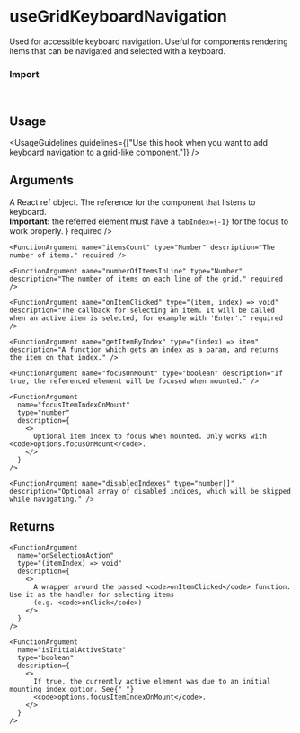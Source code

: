 
<Meta of={UseGridKeyboardNavigationStories} />

# useGridKeyboardNavigation

Used for accessible keyboard navigation. Useful for components rendering items that can be navigated and selected with a keyboard.



<Canvas of={UseGridKeyboardNavigationStories.Overview} />

### Import

```js
import { useGridKeyboardNavigation } from "@vibe/core";
```

## Usage

<UsageGuidelines guidelines={["Use this hook when you want to add keyboard navigation to a grid-like component."]} />

## Arguments

<FunctionArguments>
  <FunctionArgument name="options" type="Object">
    <FunctionArgument
      name="ref"
      type="React.MutableRefObject<HTMLElement>"
      description={
        <>
          A React
          <Link href="https://react.dev/reference/react/useRef">
            ref
          </Link>
          object. The reference for the component that listens to keyboard. <br />
          <b>Important:</b> the referred element must have a <code>tabIndex={-1}</code> for the focus to work properly.
        </>
      }
      required
    />

    <FunctionArgument name="itemsCount" type="Number" description="The number of items." required />

    <FunctionArgument name="numberOfItemsInLine" type="Number" description="The number of items on each line of the grid." required />

    <FunctionArgument name="onItemClicked" type="(item, index) => void" description="The callback for selecting an item. It will be called when an active item is selected, for example with 'Enter'." required />

    <FunctionArgument name="getItemByIndex" type="(index) => item" description="A function which gets an index as a param, and returns the item on that index." />

    <FunctionArgument name="focusOnMount" type="boolean" description="If true, the referenced element will be focused when mounted." />

    <FunctionArgument
      name="focusItemIndexOnMount"
      type="number"
      description={
        <>
          Optional item index to focus when mounted. Only works with <code>options.focusOnMount</code>.
        </>
      }
    />

    <FunctionArgument name="disabledIndexes" type="number[]" description="Optional array of disabled indices, which will be skipped while navigating." />

  </FunctionArgument>
</FunctionArguments>

## Returns

<FunctionArguments>
  <FunctionArgument name="result" type="Object">
    <FunctionArgument name="activeIndex" type="number" description="The index of the currently active item." />

    <FunctionArgument
      name="onSelectionAction"
      type="(itemIndex) => void"
      description={
        <>
          A wrapper around the passed <code>onItemClicked</code> function. Use it as the handler for selecting items
          (e.g. <code>onClick</code>)
        </>
      }
    />

    <FunctionArgument
      name="isInitialActiveState"
      type="boolean"
      description={
        <>
          If true, the currently active element was due to an initial mounting index option. See{" "}
          <code>options.focusItemIndexOnMount</code>.
        </>
      }
    />

  </FunctionArgument>
</FunctionArguments>
